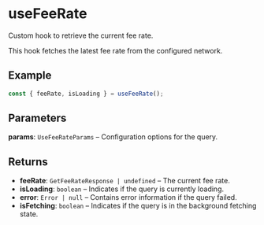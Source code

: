 # useFeeRate    

Custom hook to retrieve the current fee rate.

This hook fetches the latest fee rate from the configured network.

## Example

```typescript
const { feeRate, isLoading } = useFeeRate();
```

## Parameters

**params**: `UseFeeRateParams` – Configuration options for the query.

## Returns

- **feeRate**: `GetFeeRateResponse | undefined` – The current fee rate.
- **isLoading**: `boolean` – Indicates if the query is currently loading.
- **error**: `Error | null` – Contains error information if the query failed.
- **isFetching**: `boolean` – Indicates if the query is in the background fetching state.
